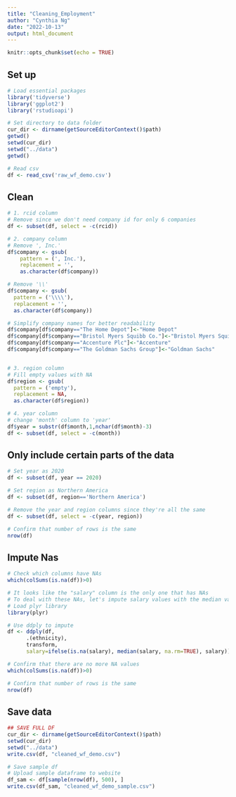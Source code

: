 ```yaml
---
title: "Cleaning_Employment"
author: "Cynthia Ng"
date: "2022-10-13"
output: html_document
---
```


```r
knitr::opts_chunk$set(echo = TRUE)
```

## Set up
```r
# Load essential packages
library('tidyverse')
library('ggplot2')
library('rstudioapi')

# Set directory to data folder
cur_dir <- dirname(getSourceEditorContext()$path)
getwd()
setwd(cur_dir)
setwd("../data")
getwd()

# Read csv
df <- read_csv('raw_wf_demo.csv')
```

## Clean
```r
# 1. rcid column
# Remove since we don't need company id for only 6 companies
df <- subset(df, select = -c(rcid))

# 2. company column
# Remove ', Inc.' 
df$company <- gsub(
    pattern = (', Inc.'), 
    replacement = '',
    as.character(df$company))

# Remove '\\' 
df$company <- gsub(
  pattern = ('\\\\'), 
  replacement = '',
  as.character(df$company))

# Simplify company names for better readability
df$company[df$company=="The Home Depot"]<-"Home Depot"
df$company[df$company=="Bristol Myers Squibb Co."]<-"Bristol Myers Squibb"
df$company[df$company=="Accenture Plc"]<-"Accenture"
df$company[df$company=="The Goldman Sachs Group"]<-"Goldman Sachs"


# 3. region column
# Fill empty values with NA
df$region <- gsub(
  pattern = ('empty'), 
  replacement = NA,
  as.character(df$region))

# 4. year column
# change 'month' column to 'year'
df$year = substr(df$month,1,nchar(df$month)-3)
df <- subset(df, select = -c(month))
```

## Only include certain parts of the data
```r
# Set year as 2020
df <- subset(df, year == 2020)

# Set region as Northern America
df <- subset(df, region=='Northern America')

# Remove the year and region columns since they're all the same
df <- subset(df, select = -c(year, region))

# Confirm that number of rows is the same
nrow(df)
```

## Impute Nas
```r
# Check which columns have NAs
which(colSums(is.na(df))>0)

# It looks like the "salary" column is the only one that has NAs 
# To deal with these NAs, let's impute salary values with the median value in the gender column
# Load plyr library 
library(plyr)

# Use ddply to impute
df <- ddply(df, 
      .(ethnicity), 
      transform, 
      salary=ifelse(is.na(salary), median(salary, na.rm=TRUE), salary))

# Confirm that there are no more NA values
which(colSums(is.na(df))>0)

# Confirm that number of rows is the same
nrow(df)
```

## Save data
```r
## SAVE FULL DF
cur_dir <- dirname(getSourceEditorContext()$path)
setwd(cur_dir)
setwd("../data")
write.csv(df, "cleaned_wf_demo.csv")

# Save sample df
# Upload sample dataframe to website
df_sam <- df[sample(nrow(df), 500), ]
write.csv(df_sam, "cleaned_wf_demo_sample.csv")
```